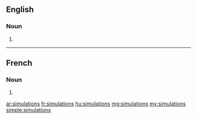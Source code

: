 ==English==

===Noun===
{{head|en|plural}}

# {{plural of|simulation|lang=en}}

----

==French==

===Noun===
{{head|fr|plural}} {{g|f-p}}

# {{plural of|simulation|lang=fr}}

[[ar:simulations]]
[[fr:simulations]]
[[hu:simulations]]
[[mg:simulations]]
[[my:simulations]]
[[simple:simulations]]